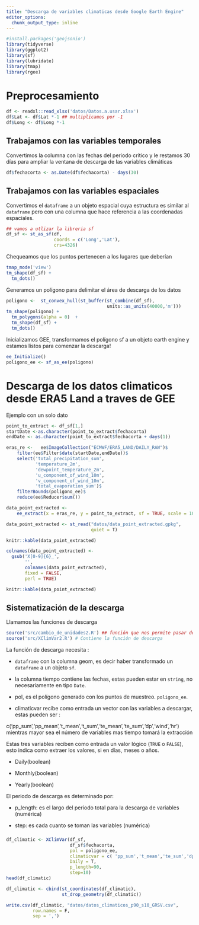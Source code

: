 ---
title: "Descarga de variables climaticas desde Google Earth Engine"
editor_options: 
  chunk_output_type: inline
---

```{r, echo=FALSE, warning=F, message=FALSE}
#install.packages('geojsonio')
library(tidyverse)
library(ggplot2)
library(sf)
library(lubridate)
library(tmap)
library(rgee)
```

# Preprocesamiento

```{r}
df <- readxl::read_xlsx('datos/Datos.a.usar.xlsx')
df$Lat <- df$Lat *-1 ## multiplicamos por -1
df$Long <- df$Long *-1
```

## Trabajamos con las variables temporales

Convertimos la columna con las fechas del periodo crítico y le restamos 30 días para ampliar la ventana de descarga de las variables climáticas

```{r}
df$fechacorta <- as.Date(df$fechacorta) - days(30)
```

## Trabajamos con las variables espaciales

Convertimos el `dataframe` a un objeto espacial cuya estructura es similar al `dataframe` pero con una columna que hace referencia a las coordenadas espaciales.

```{r}
## vamos a utlizar la libreria sf
df_sf <- st_as_sf(df,
                  coords = c('Long','Lat'),
                  crs=4326)

```

Chequeamos que los puntos pertenecen a los lugares que deberían

```{r message=FALSE}
tmap_mode('view')
tm_shape(df_sf) +
  tm_dots()
```

Generamos un polígono para delimitar el área de descarga de los datos

```{r}
poligono <-  st_convex_hull(st_buffer(st_combine(df_sf),
                                      units::as_units(40000,'m')))
tm_shape(poligono) +
  tm_polygons(alpha = 0)  +
  tm_shape(df_sf) +
  tm_dots()
```

Inicializamos GEE, transformamos el polígono sf a un objeto earth engine y estamos listos para comenzar la descarga!

```{r,eval=FALSE}
ee_Initialize()
poligono_ee <- sf_as_ee(poligono)
```

# Descarga de los datos climaticos desde ERA5 Land a traves de GEE

Ejemplo con un solo dato

```{r eval = FALSE}
point_to_extract <- df_sf[1,]
startDate <-as.character(point_to_extract$fechacorta)
endDate <- as.character(point_to_extract$fechacorta + days(1))

eras_re <-   ee$ImageCollection("ECMWF/ERA5_LAND/DAILY_RAW")$
    filter(ee$Filter$date(startDate,endDate))$
    select('total_precipitation_sum', 
           'temperature_2m',
           'dewpoint_temperature_2m',
           'u_component_of_wind_10m',
           'v_component_of_wind_10m',
           'total_evaporation_sum')$
    filterBounds(poligono_ee)$
    reduce(ee$Reducer$sum())
```

```{r eval = FALSE}

data_point_extracted <-
    ee_extract(x = eras_re, y = point_to_extract, sf = TRUE, scale = 1000)

```

```{r echo=FALSE, message=FALSE}
data_point_extracted <- st_read("datos/data_point_extracted.gpkg",
                                quiet = T)
```

```{r}
knitr::kable(data_point_extracted)
```

```{r eval = FALSE}
colnames(data_point_extracted) <-
  gsub('X[0-9]{6}_',
       '',
       colnames(data_point_extracted),
       fixed = FALSE,
       perl = TRUE)
```

```{r eval = FALSE}
knitr::kable(data_point_extracted)
```

## Sistematización de la descarga

Llamamos las funciones de descarga

```{r eval = FALSE}
source('src/cambio_de_unidades2.R') ## función que nos permite pasar de kelvins a Celsius
source('src/XClimVar2.R') # Contiene la función de descarga 
```

La función de descarga necesita :

-   `dataframe` con la columna geom, es decir haber transformado un `dataframe` a un objeto `sf`.

-   la columna tiempo contiene las fechas, estas pueden estar en `string`, no necesariamente en tipo `Date`.

-   pol, es el polígono generado con los puntos de muestreo. `poligono_ee`.

-   climaticvar recibe como entrada un vector con las variables a descargar, estas pueden ser :

c('pp_sum','pp_mean','t_mean','t_sum','te_mean','te_sum','dp','wind','hr') mientras mayor sea el número de variables mas tiempo tomará la extracción

Estas tres variables reciben como entrada un valor lógico (`TRUE` o `FALSE`), esto indica como extraer los valores, si en días, meses o años.

-   Daily(boolean)

-   Monthly(boolean)

-   Yearly(boolean)

El periodo de descarga es determinado por:

-   p_length: es el largo del periodo total para la descarga de variables (numérica)

-   step: es cada cuanto se toman las variables (numérica)

### 

```{r, eval=FALSE}
df_climatic <- XClimVar(df_sf,
                        df_sf$fechacorta,
                        pol = poligono_ee,
                        climaticvar = c( 'pp_sum','t_mean','te_sum','dp','wind','hr'),
                        Daily = T,
                        p_length=90,
                        step=10)
head(df_climatic)

df_climatic <- cbind(st_coordinates(df_climatic),
                     st_drop_geometry(df_climatic))

write.csv(df_climatic, "datos/datos_climaticos_p90_s10_GRSV.csv",
          row.names = F,
          sep = ',')
```
